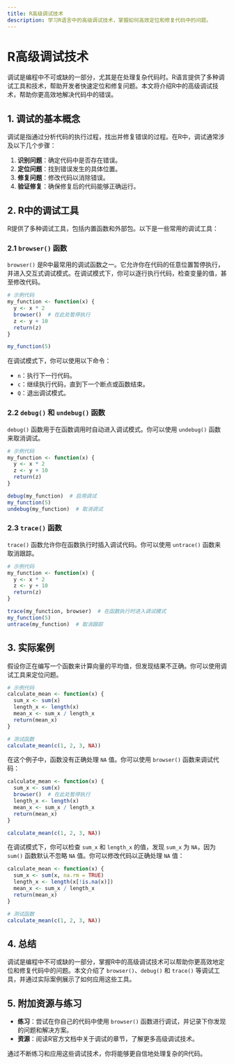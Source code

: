 ```yaml
---
title: R高级调试技术
description: 学习R语言中的高级调试技术，掌握如何高效定位和修复代码中的问题。
---
```


# R高级调试技术

调试是编程中不可或缺的一部分，尤其是在处理复杂代码时。R语言提供了多种调试工具和技术，帮助开发者快速定位和修复问题。本文将介绍R中的高级调试技术，帮助你更高效地解决代码中的错误。

## 1. 调试的基本概念

调试是指通过分析代码的执行过程，找出并修复错误的过程。在R中，调试通常涉及以下几个步骤：

1. **识别问题**：确定代码中是否存在错误。
2. **定位问题**：找到错误发生的具体位置。
3. **修复问题**：修改代码以消除错误。
4. **验证修复**：确保修复后的代码能够正确运行。

## 2. R中的调试工具

R提供了多种调试工具，包括内置函数和外部包。以下是一些常用的调试工具：

### 2.1 `browser()` 函数

`browser()` 是R中最常用的调试函数之一。它允许你在代码的任意位置暂停执行，并进入交互式调试模式。在调试模式下，你可以逐行执行代码，检查变量的值，甚至修改代码。

```r
# 示例代码
my_function <- function(x) {
  y <- x * 2
  browser()  # 在此处暂停执行
  z <- y + 10
  return(z)
}

my_function(5)
```

在调试模式下，你可以使用以下命令：

- `n`：执行下一行代码。
- `c`：继续执行代码，直到下一个断点或函数结束。
- `Q`：退出调试模式。

### 2.2 `debug()` 和 `undebug()` 函数

`debug()` 函数用于在函数调用时自动进入调试模式。你可以使用 `undebug()` 函数来取消调试。

```r
# 示例代码
my_function <- function(x) {
  y <- x * 2
  z <- y + 10
  return(z)
}

debug(my_function)  # 启用调试
my_function(5)
undebug(my_function)  # 取消调试
```

### 2.3 `trace()` 函数

`trace()` 函数允许你在函数执行时插入调试代码。你可以使用 `untrace()` 函数来取消跟踪。

```r
# 示例代码
my_function <- function(x) {
  y <- x * 2
  z <- y + 10
  return(z)
}

trace(my_function, browser)  # 在函数执行时进入调试模式
my_function(5)
untrace(my_function)  # 取消跟踪
```

## 3. 实际案例

假设你正在编写一个函数来计算向量的平均值，但发现结果不正确。你可以使用调试工具来定位问题。

```r
# 示例代码
calculate_mean <- function(x) {
  sum_x <- sum(x)
  length_x <- length(x)
  mean_x <- sum_x / length_x
  return(mean_x)
}

# 测试函数
calculate_mean(c(1, 2, 3, NA))
```

在这个例子中，函数没有正确处理 `NA` 值。你可以使用 `browser()` 函数来调试代码：

```r
calculate_mean <- function(x) {
  sum_x <- sum(x)
  browser()  # 在此处暂停执行
  length_x <- length(x)
  mean_x <- sum_x / length_x
  return(mean_x)
}

calculate_mean(c(1, 2, 3, NA))
```

在调试模式下，你可以检查 `sum_x` 和 `length_x` 的值，发现 `sum_x` 为 `NA`，因为 `sum()` 函数默认不忽略 `NA` 值。你可以修改代码以正确处理 `NA` 值：

```r
calculate_mean <- function(x) {
  sum_x <- sum(x, na.rm = TRUE)
  length_x <- length(x[!is.na(x)])
  mean_x <- sum_x / length_x
  return(mean_x)
}

# 测试函数
calculate_mean(c(1, 2, 3, NA))
```

## 4. 总结

调试是编程中不可或缺的一部分，掌握R中的高级调试技术可以帮助你更高效地定位和修复代码中的问题。本文介绍了 `browser()`、`debug()` 和 `trace()` 等调试工具，并通过实际案例展示了如何应用这些工具。

## 5. 附加资源与练习

- **练习**：尝试在你自己的代码中使用 `browser()` 函数进行调试，并记录下你发现的问题和解决方案。
- **资源**：阅读R官方文档中关于调试的章节，了解更多高级调试技术。

通过不断练习和应用这些调试技术，你将能够更自信地处理复杂的R代码。